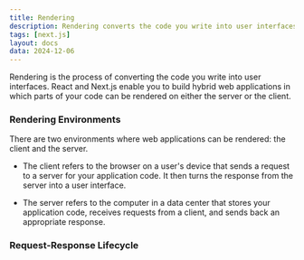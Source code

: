 ```yaml
---
title: Rendering
description: Rendering converts the code you write into user interfaces
tags: [next.js]
layout: docs
data: 2024-12-06
---
```


Rendering is the process of converting the code you write into user interfaces. React and Next.js enable you to build hybrid web applications in which parts of your code can be rendered on either the server or the client.

### Rendering Environments

There are two environments where web applications can be rendered: the client and the server.

- The client refers to the browser on a user's device that sends a request to a server for your application code. It then turns the response from the server into a user interface.

- The server refers to the computer in a data center that stores your application code, receives requests from a client, and sends back an appropriate response.

### Request-Response Lifecycle
